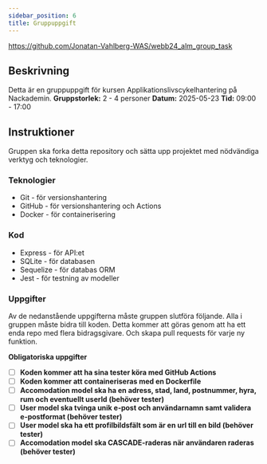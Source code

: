 ```yaml
---
sidebar_position: 6
title: Gruppuppgift
---
```

https://github.com/Jonatan-Vahlberg-WAS/webb24_alm_group_task

## Beskrivning

Detta är en gruppuppgift för kursen Applikationslivscykelhantering på Nackademin.
**Gruppstorlek:** 2 - 4 personer
**Datum:** 2025-05-23
**Tid:** 09:00 - 17:00

## Instruktioner

Gruppen ska forka detta repository och sätta upp projektet med nödvändiga verktyg och teknologier.

### Teknologier

- Git - för versionshantering
- GitHub - för versionshantering och Actions
- Docker - för containerisering

### Kod

- Express - för API:et
- SQLite - för databasen
- Sequelize - för databas ORM
- Jest - för testning av modeller

### Uppgifter

Av de nedanstående uppgifterna måste gruppen slutföra följande. Alla i gruppen måste bidra till koden. Detta kommer att göras genom att ha ett enda repo med flera bidragsgivare. Och skapa pull requests för varje ny funktion.

**Obligatoriska uppgifter**

- [ ]  **Koden kommer att ha sina tester köra med GitHub Actions**
- [ ]  **Koden kommer att containeriseras med en Dockerfile**
- [ ]  **Accomodation model ska ha en adress, stad, land, postnummer, hyra, rum och eventuellt userId (behöver tester)**
- [ ]  **User model ska tvinga unik e-post och användarnamn samt validera e-postformat (behöver tester)**
- [ ]  **User model ska ha ett profilbildsfält som är en url till en bild (behöver tester)**
- [ ]  **Accomodation model ska CASCADE-raderas när användaren raderas (behöver tester)**